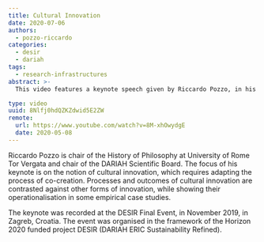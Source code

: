 ```yaml
---
title: Cultural Innovation
date: 2020-07-06
authors:
  - pozzo-riccardo
categories:
  - desir
  - dariah
tags:
  - research-infrastructures
abstract: >-
  This video features a keynote speech given by Riccardo Pozzo, in his capacity as Chair of the DARIAH Scientific Board, during the final event for the DESIR project, held in Zagreb in November 2019.  In it, he discusses co-creation and cultural innovation, and how research infrastructures play a key role in this.

type: video
uuid: 8Nlfj0hdQZKZdwid5E2ZW
remote:
  url: https://www.youtube.com/watch?v=8M-xhOwydgE
  date: 2020-05-08
---
```


Riccardo Pozzo is chair of the History of Philosophy at University of Rome Tor Vergata and chair of the DARIAH Scientific Board. The focus of his keynote is on the notion of cultural innovation, which requires adapting the process of co-creation. Processes and outcomes of cultural innovation are contrasted against other forms of innovation, while showing their operationalisation in some empirical case studies.

The keynote was recorded at the DESIR Final Event, in November 2019, in Zagreb, Croatia. The event was organised in the framework of the Horizon 2020 funded project DESIR (DARIAH ERIC Sustainability Refined).

<VideoCard
  title="DH in Practice"
  subtitle="Cultural Innovation - Riccardo Pozzo at the DESIR Final Event 2019"
  id="8M-xhOwydgE"
  image="/assets/images/cms/posts/riccardo-cultural-innovation/riccardo-pozzo-image-vidcard.png"
/>

